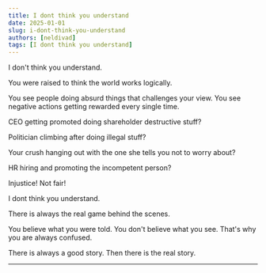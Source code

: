 ```yaml
---
title: I dont think you understand
date: 2025-01-01
slug: i-dont-think-you-understand
authors: [neldivad]
tags: [I dont think you understand]
---
```


I don't think you understand.

You were raised to think the world works logically.  

<!--truncate-->

You see people doing absurd things that challenges your view. You see negative actions getting rewarded every single time. 

CEO getting promoted doing shareholder destructive stuff? 

Politician climbing after doing illegal stuff? 

Your crush hanging out with the one she tells you not to worry about?

HR hiring and promoting the incompetent person? 

Injustice! Not fair! 

I dont think you understand.

There is always the real game behind the scenes. 

You believe what you were told. You don't believe what you see. That's why you are always confused.

There is always a good story. Then there is the real story. 

---
